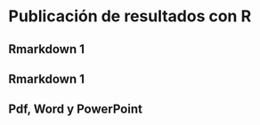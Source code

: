 # Publicación de resultados con R {#Pub}

## Rmarkdown 1

## Rmarkdown 1

## Pdf, Word y PowerPoint

